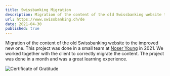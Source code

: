 ```yaml
---
title: Swissbanking Migration
description: Migration of the content of the old Swissbanking website to the new one.
url: https://www.swissbanking.ch/de
date: 2021-04-30
published: true
---
```


Migration of the content of the old Swissbanking website to the improved new one.
This project was done in a small team at [Noser Young](https://noseryoung.ch/) in 2021.
We worked together with the client to correctly migrate the content.
The project was done in a month and was a great learning experience.

![Certificate of Gratitude](/images/swiss-banking-certificate-of-gratitude.jpg)


